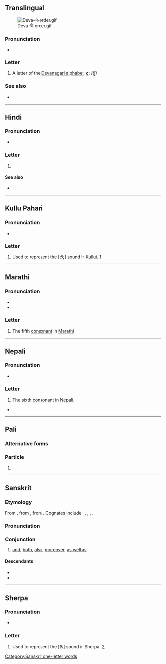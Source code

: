 {{character info}}
==Translingual==
[[File:Deva-चे-order.gif|thumb]]

===Pronunciation===
* {{IPA|mul|/t͡ɕə/|/t͡ʃə/|/t͡sə/}}

===Letter===
{{mul-Deva|c}}

# A letter of the [[Devanagari alphabet]]; '''''[[c]]''''': /[[t͡ʃ]]/

===See also===
* {{list:Devanagari script letters/mul}}

----

==Hindi==

===Pronunciation===
* {{hi-IPA|च.}}

===Letter===
{{head|hi|letter}}

# {{n-g|the sixth [[consonant]] in [[Hindi]]}}

====See also====
* {{list:Devanagari script letters/hi}}

----

==Kullu Pahari==

===Pronunciation===
* {{IPA|kfx|[c͡ç]}}

===Letter===
{{head|kfx|letter|tr=c}}

# Used to represent the [c͡ç] sound in Kullui. [https://omniglot.com/writing/kullui.htm]

----

==Marathi==

===Pronunciation===
* {{IPA|mr|/t͡ɕə/|/t͡sə/}}
* {{audio|mr|LL-Q1571 (mar)-नंदिनी रानडे-च.wav|Audio}}

===Letter===
{{head|mr|letter|tr=ca, ċa}}

# The fifth [[consonant]] in [[Marathi]]

----

==Nepali==

===Pronunciation===
* {{ne-IPA}}

===Letter===
{{head|ne|letter}}

# The sixth [[consonant]] in [[Nepali]].

*

----

==Pali==

===Alternative forms===
{{pi-alt|Latn=ca}}

===Particle===
{{head|pi|particle}}

# {{pi-sc|Deva|ca}}

----

==Sanskrit==

===Etymology===
From {{inh|sa|inc-pro|*-ća}}, from {{inh|sa|iir-pro|*-ča}}, from {{inh|sa|ine-pro|*-kʷe||and}}. Cognates include {{cog|ae|𐬗𐬀}}, {{cog|peo|-𐎨𐎠|ts=cā}}, {{cog|la|-que}}, {{cog|grc|τε}}, {{cog|got|-𐌿𐌷}}.

===Pronunciation===
{{sa-IPA}}

===Conjunction===
{{head|sa|conjunction}}

# [[and]], [[both]], [[also]], [[moreover]], [[as well as]]
#: {{ux|sa|अविर् अश्वाश् '''च'''|tr=ávir áśvāś '''ca'''|the sheep '''and''' the horses}}

[[Category:Sanskrit one-letter words]]

====Descendants====
* {{desc|kls|že}}
* {{desc|pi|ca}}

----

==Sherpa==

===Pronunciation===
* {{xsr-IPA}}

===Letter===
{{head|xsr|letter}}

# Used to represent the [t͡s] sound in Sherpa. [https://omniglot.com/writing/sherpa.htm]